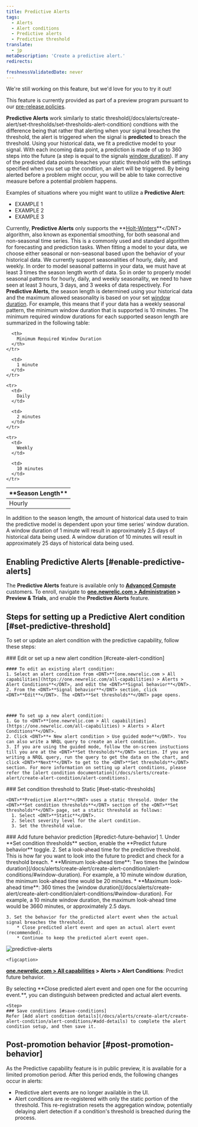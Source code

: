 ```yaml
---
title: Predictive Alerts
tags:
  - Alerts
  - Alert conditions
  - Predictive alerts
  - Predictive threshold
translate:
  - jp
metaDescription: 'Create a predictive alert.'
redirects:

freshnessValidatedDate: never
---
```

<Callout title="preview">
  We're still working on this feature, but we'd love for you to try it out!

  This feature is currently provided as part of a preview program pursuant to our [pre-release policies](/docs/licenses/license-information/referenced-policies/new-relic-pre-release-policy).
</Callout>

<DNT>**Predictive Alerts**</DNT> work similarly to static threshold(/docs/alerts/create-alert/set-thresholds/set-thresholds-alert-condition) condtions with the difference being that rather that alerting when your signal breaches the threshold, the alert is triggered when the signal is <DNT>**predicted**</DNT> to breach the threshold. Using your historical data, we fit a predictive model to your signal. With each incoming data point, a prediction is made of up to 360 steps into the future (a step is equal to the signals [window duration](/docs/alerts/create-alert/create-alert-condition/alert-conditions/#window-duration)). If any of the predicted data points breaches your static threshold with the settings specified when you set up the condtion, an alert will be triggered. By being alerted before a problem might occur, you will be able to take corrective measure before a potential problem happens.

Examples of situations where you might want to utilize a <DNT>**Predictive Alert**</DNT>:
* EXAMPLE 1
* EXAMPLE 2
* EXAMPLE 3

Currently, <DNT>**Predictive Alerts**</DNT> only supports the <DNT>**[Holt-Winters](https://en.wikipedia.org/wiki/Exponential_smoothing#Triple_exponential_smoothing_(Holt_Winters))**</DNT> algorithm, also known as exponential smoothing, for both seasonal and non-seasonal time series. This is a commonly used and standard algorithm for forecasting and prediction tasks. When fitting a model to your data, we choose either seasonal or non-seasonal based upon the behavior of your historical data. We currently support seasonalities of hourly, daily, and weekly. In order to model seasonal patterns in your data, we must have at least 3 times the season length worth of data. So in order to properly model seasonal patterns for hourly, daily, and weekly seasonality, we need to have seen at least 3 hours, 3 days, and 3 weeks of data respectively. For <DNT>**Predictive Alerts**</DNT>, the season length is determined using your historical data and the maximum allowed seasonality is based on your set [window duration](/docs/alerts/create-alert/create-alert-condition/alert-conditions/#window-duration). For example, this means that if your data has a weekly seasonal pattern, the minimum window duration that is supported is 10 minutes. The minimum required window durations for each supported season length are summarized in the following table:

<table>
  <thead>
    <tr>
      <th style={{ width: "200px" }}>
        <DNT>
          **Season Length**
        </DNT>
      </th>

      <th>
        Minimum Required Window Duration
      </th>
    </tr>
  </thead>

  <tbody>
    <tr>
      <td>
        Hourly
      </td>

      <td>
        1 minute
      </td>
    </tr>

    <tr>
      <td>
        Daily
      </td>

      <td>
        2 minutes
      </td>
    </tr>

    <tr>
      <td>
        Weekly
      </td>

      <td>
        10 minutes
      </td>
    </tr>

  </tbody>
</table>

In addition to the season length, the amount of historical data used to train the predictive model is dependent upon your time series' window duration. A window duration of 1 minute will result in approximately 2.5 days of historical data being used. A window duration of 10 minutes will result in approximately 25 days of historical data being used.

## Enabling <DNT>**Predictive Alerts**</DNT>  [#enable-predictive-alerts]
The <DNT>**Predictive Alerts**</DNT> feature is available only to **[Advanced Compute](https://newrelic.com/pricing/compute#pricing_plan-compute)** customers. To enroll, navigate to <DNT>**[one.newrelic.com > Administration](https://one.newrelic.com/admin-portal) > Preview & Trials**</DNT>, and enable the <DNT>**Predictive Alerts**</DNT> feature.

## Steps for setting up a <DNT>**Predictive Alert**</DNT> condition [#set-predictive-threshold]
To set or update an alert condition with the predictive capability, follow these steps:

<Steps>

  <Step>
    ### Edit or set up a new alert condition [#create-alert-condition]

    #### To edit an existing alert condition:
    1. Select an alert condition from <DNT>**[one.newrelic.com > All capabilities](https://one.newrelic.com/all-capabilities) > Alerts > Alert Conditions**</DNT>, and edit the <DNT>**Signal behavior**</DNT>.
    2. From the <DNT>**Signal behavior**</DNT> section, click <DNT>**Edit**</DNT>. The <DNT>**Set thresholds**</DNT> page opens.


    
    #### To set up a new alert condition:
    1. Go to <DNT>**[one.newrelic.com > All capabilities](https://one.newrelic.com/all-capabilities) > Alerts > Alert Conditions**</DNT>.
    2. Click <DNT>**+ New alert condition > Use guided mode**</DNT>. You can also write a NRQL query to create an alert condition.
    3. If you are using the guided mode, follow the on-screen instuctions till you are at the <DNT>**Set thresholds**</DNT> section. If you are writing a NRQL query, run the query to get the data on the chart, and click <DNT>**Next**</DNT> to get to the <DNT>**Set thresholds**</DNT> section. For more information on setting up alert conditions, please refer the [alert condition documentation](/docs/slerts/create-alert/create-alert-condition/alert-conditions).

  </Step>

  <Step>
    ### Set condition threshold to Static [#set-static-thresholds]

    <DNT>**Predictive Alert**</DNT> uses a static thresold. Under the <DNT>**Set condition thresholds**</DNT> section of the <DNT>**Set thresholds**</DNT> page, set a static threshold as follows:
      1. Select <DNT>**Static**</DNT>.
      2. Select severity level for the alert condition.
      3. Set the threshold value.

  </Step>

  <Step>
    ### Add future behavior prediction [#predict-future-behavior]
    1. Under <DNT>**Set condition thresholds**</DNT> section, enable the <DNT>**Predict future behavior**</DNT> toggle.
    2. Set a look-ahead time for the predictive threshold. This is how far you want to look into the future to predict and check for a threshold breach.
        * **Minimum look-ahead time**: Two times the [window duration](/docs/alerts/create-alert/create-alert-condition/alert-conditions/#window-duration). For example, a 10 minute window duration, the minimum look-ahead time would be 20 minutes.
        * **Maximum look-ahead time**: 360 times the [window duration](/docs/alerts/create-alert/create-alert-condition/alert-conditions/#window-duration). For example, a 10 minute window duration, the maximum look-ahead time would be 3660 minutes, or approximately 2.5 days.    
        
    3. Set the behavior for the predicted alert event when the actual signal breaches the threshold.
        * Close predicted alert event and open an actual alert event (recommended).
        * Continue to keep the predicted alert event open.

   <img
     title="predictive-alerts"
     alt="predictive-alerts"
     src="/images/predictive-alerts.webp"
   />

    <figcaption>
  <DNT>**[one.newrelic.com > All capabilities](https://one.newrelic.com/all-capabilities) > Alerts > Alert Conditions**</DNT>: Predict future behavior.
</figcaption>

<Callout variant="tip">
  By selecting <DNT>**Close predicted alert event and open one for the occurring event.**</DNT>, you can distinguish between predicted and actual alert events.
</Callout>


  </Step>

    <Step>
    ### Save conditions [#save-conditions]
    Refer [Add alert condition details](/docs/alerts/create-alert/create-alert-condition/alert-conditions/#add-details) to complete the alert condition setup, and then save it.

  </Step>

</Steps>

## Post-promotion behavior  [#post-promotion-behavior]
As the Predictive capability feature is in public preview, it is available for a limited promotion period. After this period ends, the following changes occur in alerts:
* Predictive alert events are no longer available in the UI.
* Alert conditions are re-registered with only the static portion of the threshold. This re-registration resets the aggregation window, potentially delaying alert detection if a condition's threshold is breached during the process.